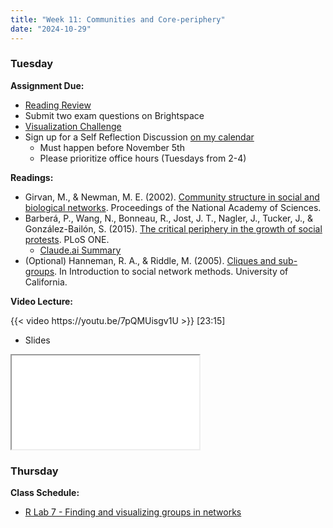 ```yaml
---
title: "Week 11: Communities and Core-periphery"
date: "2024-10-29"
---
```


### Tuesday

**Assignment Due:**

* [Reading Review](/syllabus/syllabus.qmd#reading-review-assignments)
* Submit two exam questions on Brightspace
* [Visualization Challenge](/assignments/Visualization-challenge.qmd)
* Sign up for a Self Reflection Discussion [on my calendar](https://app.simplymeet.me/jeremy-foote/15min)
  * Must happen before November 5th
  * Please prioritize office hours (Tuesdays from 2-4)

**Readings:**

* Girvan, M., & Newman, M. E. (2002). [Community structure in social and biological networks](https://www.pnas.org/content/pnas/99/12/7821.full.pdf). Proceedings of the National Academy of Sciences.
* Barberá, P., Wang, N., Bonneau, R., Jost, J. T., Nagler, J., Tucker, J., & González-Bailón, S. (2015). [The critical periphery in the growth of social protests](https://journals.plos.org/plosone/article?id=10.1371/journal.pone.0143611). PLoS ONE.
  * [Claude.ai Summary](pages/Barbera-summary.qmd)
* (Optional) Hanneman, R. A., & Riddle, M. (2005). [Cliques and sub-groups](http://faculty.ucr.edu/~hanneman/nettext/C11_Cliques.html). In Introduction to social network methods. University of California.

**Video Lecture:**

{{< video https://youtu.be/7pQMUisgv1U >}} [23:15]

* Slides

<iframe class='slide-deck' src="/lectures/content_lectures/communities_in_networks.html"> </iframe>

### Thursday

**Class Schedule:**

* [R Lab 7 - Finding and visualizing groups in networks](/assignments/r_lab_7_%E2%80%93_groups_in_networks.qmd)
